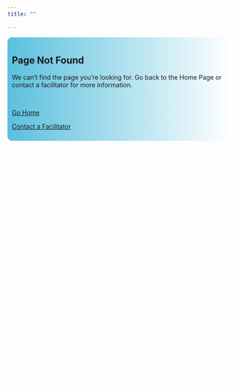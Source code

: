 ```yaml
---
title: ""
    
---
```



::: {.grid .quarto-listing-cols-2 .row style="grid-gap: 0; gap: 0; margin: 0; padding: 0;"}


::: {.g-col-1  style="padding:10px 10px 10px 10px; border-radius: 10px 0px 0px 10px; margin-right:0pxgrid-gap: 0; gap: 0; margin: 0;background: linear-gradient(to right, #5bc0de, white);" .border .border-2 .border-info .border-end-0}

# Page Not Found

We can’t find the page you’re looking for. Go back to the Home Page or contact a facilitator for more information.

&nbsp; &nbsp;

::: {.grid .quarto-listing-cols-2 .text-center}

:::{.g-col-1}

[Go Home](index.qmd){.btn role="button" .btn-primary .rounded-lg .text-center}

:::

:::{.g-col-1}

[Contact a Facilitator](contact.qmd){.btn role="button" .btn-primary .rounded-lg .text-center}

:::

:::

:::

::: {.g-col-1 .bg-white style="--bs-bg-opacity: .5; border-radius: 0px 10px 10px 0px; margin-left: 0px; margin: 0; padding: 0; background: linear-gradient(to right, rgba(255, 255, 255, 1), rgba(255, 255, 255, 0) 4%), url('images/404-icon.png'); background-size: cover; background-position: center; background-repeat: no-repeat; width: 100%; height: 550px;" .border .border-2 .border-info .border-start-0}

:::

:::
